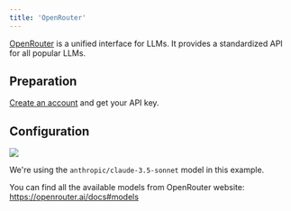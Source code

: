 ```yaml
---
title: 'OpenRouter'
---
```


[OpenRouter](https://openrouter.ai) is a unified interface for LLMs. It provides a standardized API for all popular LLMs.

## Preparation

[Create an account](https://openrouter.ai) and get your API key.

## Configuration

![](/images/custom-bots/openrouter.png)

We're using the `anthropic/claude-3.5-sonnet` model in this example.

You can find all the available models from OpenRouter website: https://openrouter.ai/docs#models
